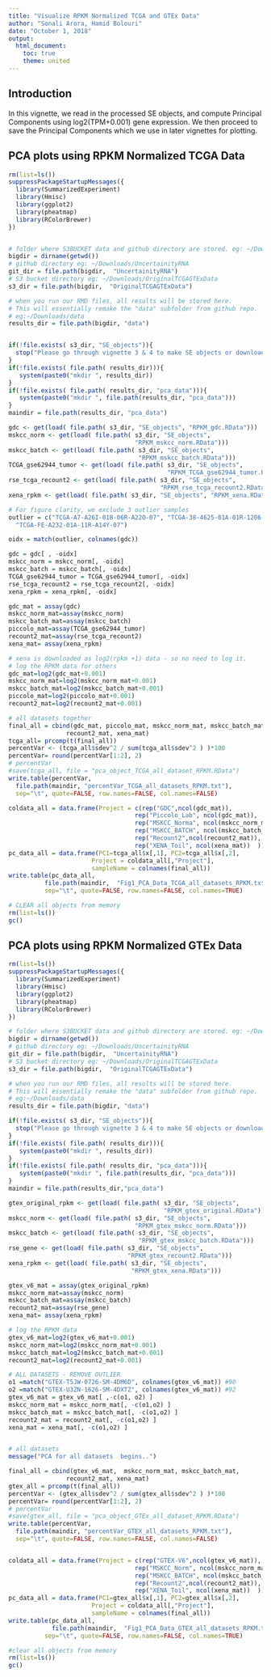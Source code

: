 ---
title: "Visualize RPKM Normalized TCGA and GTEx Data"
author: "Sonali Arora, Hamid Bolouri"
date: "October 1, 2018"
output: 
  html_document:
    toc: true
    theme: united
---

## Introduction 

In this vignette, we read in the processed SE objects, and compute Principal
Components using log2(TPM+0.001) gene expression. We then proceed to save the 
Principal Components which we use in later vignettes for plotting.

## PCA plots using RPKM Normalized TCGA Data

```{r eval =FALSE}

rm(list=ls())
suppressPackageStartupMessages({
  library(SummarizedExperiment)
  library(Hmisc)
  library(ggplot2)
  library(pheatmap)
  library(RColorBrewer)
})


# folder where S3BUCKET data and github directory are stored. eg: ~/Downloads
bigdir = dirname(getwd())
# github directory eg: ~/Downloads/UncertainityRNA
git_dir = file.path(bigdir,  "UncertainityRNA")
# S3 bucket directory eg: ~/Downloads/OriginalTCGAGTExData
s3_dir = file.path(bigdir,  "OriginalTCGAGTExData")

# when you run our RMD files, all results will be stored here. 
# This will essentially remake the "data" subfolder from github repo.
# eg:~/Downloads/data
results_dir = file.path(bigdir, "data")


if(!file.exists( s3_dir, "SE_objects")){
  stop("Please go through vignette 3 & 4 to make SE objects or download from S3 bucket")
}
if(!file.exists( file.path( results_dir))){
   system(paste0("mkdir ", results_dir))
}
if(!file.exists( file.path( results_dir, "pca_data"))){
   system(paste0("mkdir ", file.path(results_dir, "pca_data")))
}
maindir = file.path(results_dir, "pca_data")

gdc <- get(load( file.path( s3_dir, "SE_objects", "RPKM_gdc.RData")))
mskcc_norm <- get(load( file.path( s3_dir, "SE_objects", 
                                   "RPKM_mskcc_norm.RData")))
mskcc_batch <- get(load( file.path( s3_dir, "SE_objects", 
                                    "RPKM_mskcc_batch.RData")))
TCGA_gse62944_tumor <- get(load( file.path( s3_dir, "SE_objects", 
                                            "RPKM_TCGA_gse62944_tumor.RData")))
rse_tcga_recount2 <- get(load( file.path( s3_dir, "SE_objects", 
                                          "RPKM_rse_tcga_recount2.RData")))
xena_rpkm <- get(load( file.path( s3_dir, "SE_objects", "RPKM_xena.RData")))

# For figure clarity, we exclude 3 outlier samples
outlier = c("TCGA-A7-A26I-01B-06R-A22O-07", "TCGA-38-4625-01A-01R-1206-07",
  "TCGA-FE-A232-01A-11R-A14Y-07")

oidx = match(outlier, colnames(gdc))

gdc = gdc[ , -oidx]
mskcc_norm = mskcc_norm[, -oidx]
mskcc_batch = mskcc_batch[, -oidx]
TCGA_gse62944_tumor = TCGA_gse62944_tumor[, -oidx]
rse_tcga_recount2 = rse_tcga_recount2[, -oidx]
xena_rpkm = xena_rpkm[, -oidx]

gdc_mat = assay(gdc)
mskcc_norm_mat=assay(mskcc_norm)
mskcc_batch_mat=assay(mskcc_batch)
piccolo_mat=assay(TCGA_gse62944_tumor)
recount2_mat=assay(rse_tcga_recount2)
xena_mat= assay(xena_rpkm)

# xena is downloaded as log2(rpkm +1) data - so no need to log it.
# log the RPKM data for others
gdc_mat=log2(gdc_mat+0.001)
mskcc_norm_mat=log2(mskcc_norm_mat+0.001)
mskcc_batch_mat=log2(mskcc_batch_mat+0.001)
piccolo_mat=log2(piccolo_mat+0.001)
recount2_mat=log2(recount2_mat+0.001)

# all datasets together
final_all = cbind(gdc_mat, piccolo_mat, mskcc_norm_mat, mskcc_batch_mat,
                recount2_mat, xena_mat)
tcga_all= prcomp(t(final_all))
percentVar <- (tcga_all$sdev^2 / sum(tcga_all$sdev^2 ) )*100
percentVar= round(percentVar[1:2], 2)
# percentVar
#save(tcga_all, file = "pca_object_TCGA_all_dataset_RPKM.RData")
write.table(percentVar, 
  file.path(maindir, "percentVar_TCGA_all_datasets_RPKM.txt"),
  sep="\t", quote=FALSE, row.names=FALSE, col.names=FALSE)

coldata_all = data.frame(Project = c(rep("GDC",ncol(gdc_mat)),
                                   rep("Piccolo_Lab", ncol(gdc_mat)),
                                   rep("MSKCC_Norma", ncol(mskcc_norm_mat)),
                                   rep("MSKCC_BATCH", ncol(mskcc_batch_mat)),
                                   rep("Recount2",ncol(recount2_mat)),
                                   rep("XENA_Toil", ncol(xena_mat))  ))
pc_data_all = data.frame(PC1=tcga_all$x[,1], PC2=tcga_all$x[,2],
                       Project = coldata_all[,"Project"],
                       sampleName = colnames(final_all))
write.table(pc_data_all, 
          file.path(maindir,  "Fig1_PCA_Data_TCGA_all_datasets_RPKM.txt"),
          sep="\t", quote=FALSE, row.names=FALSE, col.names=TRUE)

# CLEAR all objects from memory
rm(list=ls())
gc()

```

## PCA plots using RPKM Normalized GTEx Data

```{r eval=FALSE}

rm(list=ls())
suppressPackageStartupMessages({
  library(SummarizedExperiment)
  library(Hmisc)
  library(ggplot2)
  library(pheatmap)
  library(RColorBrewer)
})

# folder where S3BUCKET data and github directory are stored. eg: ~/Downloads
bigdir = dirname(getwd())
# github directory eg: ~/Downloads/UncertainityRNA
git_dir = file.path(bigdir,  "UncertainityRNA")
# S3 bucket directory eg: ~/Downloads/OriginalTCGAGTExData
s3_dir = file.path(bigdir,  "OriginalTCGAGTExData")

# when you run our RMD files, all results will be stored here. 
# This will essentially remake the "data" subfolder from github repo.
# eg:~/Downloads/data
results_dir = file.path(bigdir, "data")

if(!file.exists( s3_dir, "SE_objects")){
  stop("Please go through vignette 3 & 4 to make SE objects or download from S3 bucket")
}
if(!file.exists( file.path( results_dir))){
   system(paste0("mkdir ", results_dir))
}
if(!file.exists( file.path( results_dir, "pca_data"))){
   system(paste0("mkdir ", file.path(results_dir, "pca_data")))
}
maindir = file.path(results_dir,"pca_data")

gtex_original_rpkm <- get(load( file.path( s3_dir, "SE_objects",
                                           "RPKM_gtex_original.RData"))) 
mskcc_norm <- get(load( file.path( s3_dir, "SE_objects", 
                                   "RPKM_gtex_mskcc_norm.RData")))
mskcc_batch <- get(load( file.path( s3_dir, "SE_objects",
                                    "RPKM_gtex_mskcc_batch.RData"))) 
rse_gene <- get(load( file.path( s3_dir, "SE_objects",
                                 "RPKM_gtex_recount2.RData")))
xena_rpkm <- get(load( file.path( s3_dir, "SE_objects", 
                                  "RPKM_gtex_xena.RData")))

gtex_v6_mat = assay(gtex_original_rpkm)
mskcc_norm_mat=assay(mskcc_norm)
mskcc_batch_mat=assay(mskcc_batch)
recount2_mat=assay(rse_gene)
xena_mat= assay(xena_rpkm)

# log the RPKM data
gtex_v6_mat=log2(gtex_v6_mat+0.001)
mskcc_norm_mat=log2(mskcc_norm_mat+0.001)
mskcc_batch_mat=log2(mskcc_batch_mat+0.001)
recount2_mat=log2(recount2_mat+0.001)

# ALL DATASETS - REMOVE OUTLIER
o1 =match("GTEX-T5JW-0726-SM-4DM6D", colnames(gtex_v6_mat)) #90
o2 =match("GTEX-U3ZN-1626-SM-4DXTZ", colnames(gtex_v6_mat)) #92
gtex_v6_mat = gtex_v6_mat[ ,-c(o1, o2) ]
mskcc_norm_mat = mskcc_norm_mat[, -c(o1,o2) ]
mskcc_batch_mat = mskcc_batch_mat[, -c(o1,o2) ]
recount2_mat = recount2_mat[, -c(o1,o2) ]
xena_mat = xena_mat[, -c(o1,o2) ]


# all datasets
message("PCA for all datasets  begins..")

final_all = cbind(gtex_v6_mat,  mskcc_norm_mat, mskcc_batch_mat,
                recount2_mat, xena_mat)
gtex_all = prcomp(t(final_all))
percentVar <- (gtex_all$sdev^2 / sum(gtex_all$sdev^2 ) )*100
percentVar= round(percentVar[1:2], 2)
# percentVar
#save(gtex_all, file = "pca_object_GTEx_all_dataset_RPKM.RData")
write.table(percentVar, 
  file.path(maindir, "percentVar_GTEX_all_datasets_RPKM.txt"),
  sep="\t", quote=FALSE, row.names=FALSE, col.names=FALSE)


coldata_all = data.frame(Project = c(rep("GTEX-V6",ncol(gtex_v6_mat)),
                                   rep("MSKCC_Norm", ncol(mskcc_norm_mat)),
                                   rep("MSKCC_BATCH", ncol(mskcc_batch_mat)),
                                   rep("Recount2",ncol(recount2_mat)),
                                   rep("XENA_Toil", ncol(xena_mat))  ))
pc_data_all = data.frame(PC1=gtex_all$x[,1], PC2=gtex_all$x[,2],
                       Project = coldata_all[,"Project"],
                       sampleName = colnames(final_all))
write.table(pc_data_all, 
            file.path(maindir,  "Fig1_PCA_Data_GTEX_all_datasets_RPKM.txt"),
          sep="\t", quote=FALSE, row.names=FALSE, col.names=TRUE)

#clear all objects from memory
rm(list=ls())
gc()
```